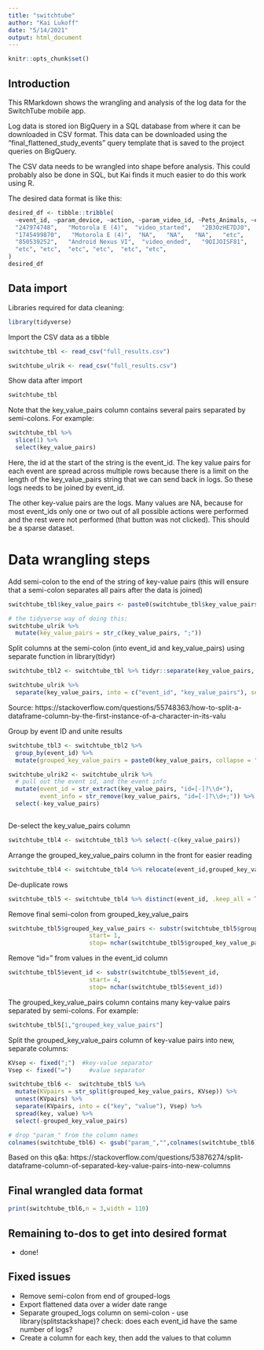 ```yaml
---
title: "switchtube"
author: "Kai Lukoff"
date: "5/14/2021"
output: html_document
---
```


```r
knitr::opts_chunk$set()
```

## Introduction

This RMarkdown shows the wrangling and analysis of the log data for the SwitchTube mobile app.

Log data is stored ion BigQuery in a SQL database from where it can be downloaded in CSV format. This data can be downloaded using the "final_flattened_study_events" query template that is saved to the project queries on BigQuery.

The CSV data needs to be wrangled into shape before analysis. This could probably also be done in SQL, but Kai finds it much easier to do this work using R.

The desired data format is like this:
```r
desired_df <- tibble::tribble(
  ~event_id, ~param_device, ~action, ~param_video_id, ~Pets_Animals, ~etc,
  "247974748",   "Motorola E (4)",  "video_started",   "2B30zHE7DJ0",   "1",   "etc",
  "1745499870",   "Motorola E (4)",  "NA",   "NA",   "NA",   "etc",
  "850539252",   "Android Nexus VI",  "video_ended",   "9OIJOISF81",   "NA",   "etc",
  "etc", "etc",  "etc", "etc",  "etc", "etc",
)
desired_df
```

## Data import
Libraries required for data cleaning:
```r
library(tidyverse)
```

Import the CSV data as a tibble
```r
switchtube_tbl <- read_csv("full_results.csv")

switchtube_ulrik <- read_csv("full_results.csv")
```

Show data after import
```r
switchtube_tbl
```

Note that the key_value_pairs column contains several pairs separated by semi-colons. For example:

```r
switchtube_tbl %>% 
  slice(1) %>% 
  select(key_value_pairs)

```

Here, the id at the start of the string is the event_id. The key value pairs for each event are spread across multiple rows because there is a limit on the length of the key_value_pairs string that we can send back in logs. So these logs needs to be joined by event_id.

The other key-value pairs are the logs. Many values are NA, because for most event_ids only one or two out of all possible actions were performed and the rest were not performed (that button was not clicked). This should be a sparse dataset.

# Data wrangling steps

Add semi-colon to the end of the string of key-value pairs (this will ensure that a semi-colon separates all pairs after the data is joined)
```r
switchtube_tbl$key_value_pairs <- paste0(switchtube_tbl$key_value_pairs, ";")

# the tidyverse way of doing this:
switchtube_ulrik %>% 
  mutate(key_value_pairs = str_c(key_value_pairs, ";"))

```

Split columns at the semi-colon (into event_id and key_value_pairs) using separate function in library(tidyr)
```r
switchtube_tbl2 <- switchtube_tbl %>% tidyr::separate(key_value_pairs, into = c("event_id", "key_value_pairs"), sep = ";", extra="merge",remove=TRUE)

switchtube_ulrik %>% 
  separate(key_value_pairs, into = c("event_id", "key_value_pairs"), sep = ";", extra="merge", remove=TRUE)

```
Source: https://stackoverflow.com/questions/55748363/how-to-split-a-dataframe-column-by-the-first-instance-of-a-character-in-its-valu

Group by event ID and unite results
```r
switchtube_tbl3 <- switchtube_tbl2 %>% 
  group_by(event_id) %>% 
  mutate(grouped_key_value_pairs = paste0(key_value_pairs, collapse = ""))

switchtube_ulrik2 <- switchtube_ulrik %>% 
  # pull out the event id, and the event info
  mutate(event_id = str_extract(key_value_pairs, "id=[-]?\\d+"),
         event_info = str_remove(key_value_pairs, "id=[-]?\\d+;")) %>% 
  select(-key_value_pairs)



```

De-select the key_value_pairs column
```r
switchtube_tbl4 <- switchtube_tbl3 %>% select(-c(key_value_pairs))
```

Arrange the grouped_key_value_pairs column in the front for easier reading
```r
switchtube_tbl4 <- switchtube_tbl4 %>% relocate(event_id,grouped_key_value_pairs)
```

De-duplicate rows
```r
switchtube_tbl5 <- switchtube_tbl4 %>% distinct(event_id, .keep_all = TRUE)
```

Remove final semi-colon from grouped_key_value_pairs
```r
switchtube_tbl5$grouped_key_value_pairs <- substr(switchtube_tbl5$grouped_key_value_pairs,
                       start= 1, 
                       stop= nchar(switchtube_tbl5$grouped_key_value_pairs)-1)
```

Remove "id=" from values in the event_id column
```r
switchtube_tbl5$event_id <- substr(switchtube_tbl5$event_id,
                       start= 4, 
                       stop= nchar(switchtube_tbl5$event_id))
```

The grouped_key_value_pairs column contains many key-value pairs separated by semi-colons. For example:
```r
switchtube_tbl5[1,"grouped_key_value_pairs"]
```

Split the grouped_key_value_pairs column of key-value pairs into new, separate columns:
```r
KVsep <- fixed(";")  #key-value separator
Vsep <- fixed("=")     #value separator

switchtube_tbl6 <-  switchtube_tbl5 %>%
  mutate(KVpairs = str_split(grouped_key_value_pairs, KVsep)) %>%
  unnest(KVpairs) %>%
  separate(KVpairs, into = c("key", "value"), Vsep) %>%
  spread(key, value) %>%
  select(-grouped_key_value_pairs)

# drop "param_" from the column names
colnames(switchtube_tbl6) <- gsub("param_","",colnames(switchtube_tbl6))
```
Based on this q&a: https://stackoverflow.com/questions/53876274/split-dataframe-column-of-separated-key-value-pairs-into-new-columns

## Final wrangled data format
```r
print(switchtube_tbl6,n = 3,width = 110)
```


## Remaining to-dos to get into desired format
* done!

## Fixed issues
* Remove semi-colon from end of grouped-logs
* Export flattened data over a wider date range
* Separate grouped_logs column on semi-colon - use library(splitstackshape)? check: does each event_id have the same number of logs?
* Create a column for each key, then add the values to that column
